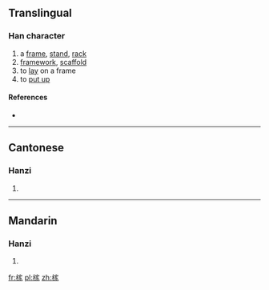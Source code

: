 ==Translingual==

===Han character===
{{Han char|rn=75|rad=木|as=10|sn=14|four=|canj=DJMO,XDJMO|ids=⿰木家}}

# a [[frame]], [[stand]], [[rack]]
# [[framework]], [[scaffold]]
# to [[lay]] on a frame
# to [[put up]]

====References====
* {{Han ref|kx=0543.280|dkj=15250|dj=0931.150|hdz=21270.020|uh=69A2|ud=27042}}

----

==Cantonese==

===Hanzi===
{{yue-hanzi|jyut=[[gaa3]]|y=ga3}}

# {{defn|lang=yue|sort=木10}}

----

==Mandarin==

===Hanzi===
{{cmn-hanzi|pin=[[jià]] ([[jia4]])|wg=chia<sup>4</sup>}}

# {{defn|lang=cmn|sort=木10}}

[[fr:榢]]
[[pl:榢]]
[[zh:榢]]